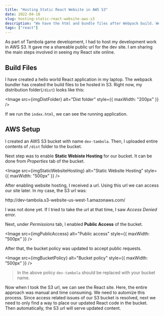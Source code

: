 ```yaml
---
title: "Hosting Static React Website in AWS S3"
date: 2022-04-18
slug: hosting-static-react-website-aws-s3
description: "We have the html and bundle files after Webpack build. We learn how to host the build files in AWS S3 to get a public url to see the site."
tags: ["react"]
---
```



As part of <Link to="/articles/tambola-game-development-part-1">Tambola game development</Link>, I had to host my development work in AWS S3. It gave me a shareable public url for the dev site. I am sharing the main steps involved in seeing my React site online.

## Build Files

I have created a hello world React application in my laptop. The webpack bundler has created the build files to be hosted in S3. Right now, my distribution folder(`/dist`) looks like this:

<Image src={imgDistFolder} alt="Dist folder" style={{ maxWidth: "200px" }} />

If we run the `index.html`, we can see the running application.

## AWS Setup

I created an AWS S3 bucket with name `dev-tambola`. Then, I uploaded entire contents of `/dist` folder to the bucket.

Next step was to enable **Static Webiste Hosting** for our bucket. It can be done from _Properties_ tab of the bucket.

<Image
  src={imgStaticWebsiteHosting}
  alt="Static Website Hosting"
  style={{ maxWidth: "500px" }}
/>

After enabling website hosting, I received a url. Using this url we can access our site later. In my case, the S3 url was:

<Olink link="http://dev-tambola.s3-website-us-west-1.amazonaws.com/">
  http://dev-tambola.s3-website-us-west-1.amazonaws.com/
</Olink>

I was not done yet. If I tried to take the url at that time, I saw _Access Denied_ error.

Next, under _Permissions_ tab, I enabled **Public Access** of the bucket.

<Image
  src={imgPublicAccess}
  alt="Public access"
  style={{ maxWidth: "500px" }}
/>

After that, the bucket policy was updated to accept public requests.

<Image
  src={imgBucketPolicy}
  alt="Bucket policy"
  style={{ maxWidth: "500px" }}
/>

> In the above policy `dev-tambola` should be replaced with your bucket name.

Now when I took the S3 url, we can see the React site. Here, the entire approach was manual and time consuming. We need to automize this process. Since access related issues of our S3 bucket is resolved, next we need to only find a way to place our updated React code in the bucket. Then automatically, the S3 url will serve updated content.
